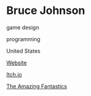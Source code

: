 # Bruce Johnson

<Skills>

game design

programming

</Skills>

<Location>

United States

</Location>

<Business>

[Website](http://neonarkade.com)

[Itch.io](https://neonarkade.itch.io/)

</Business>



<Games>

[The Amazing Fantastics](https://neonarkade.itch.io/the-amazing-fantastics)

</Games>
